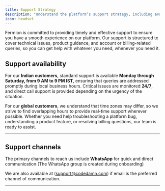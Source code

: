 ```yaml
---
title: Support Strategy
description: "Understand the platform’s support strategy, including available help channels, escalation processes, and best practices for getting assistance."
icon: headset
---
```


Fermion is committed to providing timely and effective support to ensure you have a smooth experience on our platform.
Our support is structured to cover technical issues, product guidance, and account or billing-related queries, so you 
can get help with whatever you need, whenever you need it. 

## Support availability

For our **Indian customers**, standard support is available 
**Monday through Saturday, from 9 AM to 9 PM IST**, ensuring that queries are addressed promptly during local business hours. 
Critical issues are monitored **24/7**, and direct call support is provided depending on the urgency of the situation.  


For our **global customers**, we understand that time zones may differ, 
so we strive to find overlapping hours to provide real-time support wherever possible. 
Whether you need help troubleshooting a platform bug, understanding a product feature, 
or resolving billing questions, our team is ready to assist. 

---

## Support channels

The primary channels to reach us include **WhatsApp** for quick and direct communication (The WhatsApp group is created during onboarding)


We are also available at (support@codedamn.com) if email is the preferred channel of communication.

---